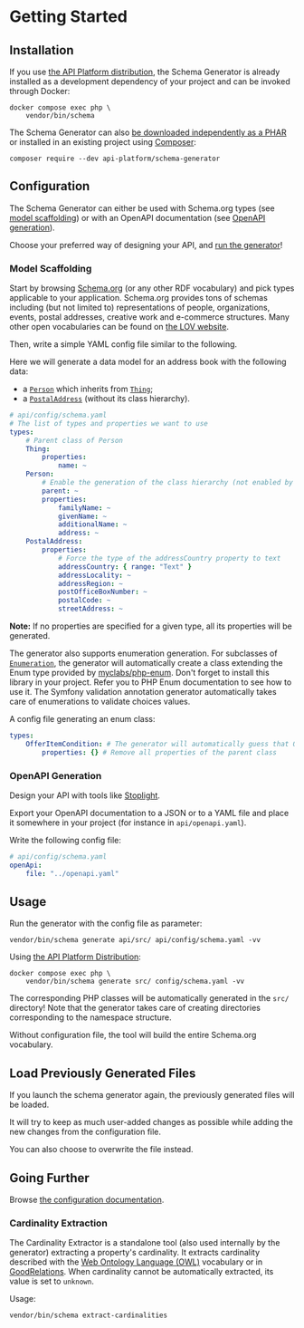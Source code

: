 # Getting Started

## Installation

If you use [the API Platform distribution](../distribution/index.md), the Schema Generator is already installed as a development
dependency of your project and can be invoked through Docker:

```console
docker compose exec php \
    vendor/bin/schema
```

The Schema Generator can also [be downloaded independently as a PHAR](https://github.com/api-platform/schema-generator/releases) or installed in an existing project using [Composer](https://getcomposer.org):

```console
composer require --dev api-platform/schema-generator
```

## Configuration

The Schema Generator can either be used with Schema.org types (see [model scaffolding](#model-scaffolding)) or with an OpenAPI documentation (see [OpenAPI generation](#openapi-generation)).

Choose your preferred way of designing your API, and [run the generator](#usage)!

### Model Scaffolding

Start by browsing [Schema.org](https://schema.org) (or any other RDF vocabulary) and pick types applicable to your application.
Schema.org provides tons of schemas including (but not limited to) representations of people, organizations, events, postal addresses,
creative work and e-commerce structures.
Many other open vocabularies can be found on [the LOV website](https://lov.linkeddata.es/).

Then, write a simple YAML config file similar to the following.

Here we will generate a data model for an address book with the following data:

-   a [`Person`](https://schema.org/Person) which inherits from [`Thing`](https://schema.org/Thing);
-   a [`PostalAddress`](https://schema.org/PostalAddress) (without its class hierarchy).

```yaml
# api/config/schema.yaml
# The list of types and properties we want to use
types:
    # Parent class of Person
    Thing:
        properties:
            name: ~
    Person:
        # Enable the generation of the class hierarchy (not enabled by default)
        parent: ~
        properties:
            familyName: ~
            givenName: ~
            additionalName: ~
            address: ~
    PostalAddress:
        properties:
            # Force the type of the addressCountry property to text
            addressCountry: { range: "Text" }
            addressLocality: ~
            addressRegion: ~
            postOfficeBoxNumber: ~
            postalCode: ~
            streetAddress: ~
```

**Note:** If no properties are specified for a given type, all its properties will be generated.

The generator also supports enumeration generation. For subclasses of [`Enumeration`](https://schema.org/Enumeration), the
generator will automatically create a class extending the Enum type provided by [myclabs/php-enum](https://github.com/myclabs/php-enum).
Don't forget to install this library in your project. Refer you to PHP Enum documentation to see how to use it.
The Symfony validation annotation generator automatically takes care of enumerations to validate choices values.

A config file generating an enum class:

```yaml
types:
    OfferItemCondition: # The generator will automatically guess that OfferItemCondition is subclass of Enum
        properties: {} # Remove all properties of the parent class
```

### OpenAPI Generation

Design your API with tools like [Stoplight](https://stoplight.io/).

Export your OpenAPI documentation to a JSON or to a YAML file and place it somewhere in your project
(for instance in `api/openapi.yaml`).

Write the following config file:

```yaml
# api/config/schema.yaml
openApi:
    file: "../openapi.yaml"
```

## Usage

Run the generator with the config file as parameter:

```console
vendor/bin/schema generate api/src/ api/config/schema.yaml -vv
```

Using [the API Platform Distribution](../distribution/index.md):

```console
docker compose exec php \
    vendor/bin/schema generate src/ config/schema.yaml -vv
```

The corresponding PHP classes will be automatically generated in the `src/` directory!
Note that the generator takes care of creating directories corresponding to the namespace structure.

Without configuration file, the tool will build the entire Schema.org vocabulary.

## Load Previously Generated Files

If you launch the schema generator again, the previously generated files will be loaded.

It will try to keep as much user-added changes as possible while adding the new changes from the configuration file.

You can also choose to overwrite the file instead.

## Going Further

Browse [the configuration documentation](configuration.md).

### Cardinality Extraction

The Cardinality Extractor is a standalone tool (also used internally by the generator) extracting a property's cardinality.
It extracts cardinality described with the [Web Ontology Language (OWL)](https://en.wikipedia.org/wiki/Web_Ontology_Language) vocabulary
or in [GoodRelations](http://www.heppnetz.de/projects/goodrelations/).
When cardinality cannot be automatically extracted, its value is set to `unknown`.

Usage:

```console
vendor/bin/schema extract-cardinalities
```
